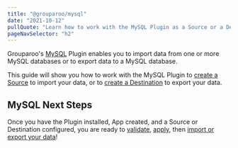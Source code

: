 ```yaml
---
title: "@grouparoo/mysql"
date: "2021-10-12"
pullQuote: "Learn how to work with the MySQL Plugin as a Source or a Destination."
pageNavSelector: "h2"
---
```


<PluginDocsLinks plugin="MySQL" />

Grouparoo's [MySQL](https://www.mysql.com/) Plugin enables you to import data from one or more MySQL databases or to export data to a MySQL database.

This guide will show you how to work with the MySQL Plugin to [create a Source](#create-mysql-source) to import your data, or to [create a Destination](#create-mysql-destination) to export your data.

<PluginDocsInstallation plugin="MySQL" />

<PluginDocsCreateApp plugin="MySQL" />

<ValidateAndApplyConfig headingLevel="h3" />

<PluginDocsColumnarSource plugin="MySQL" />

<PluginDocsColumnarDestination plugin="MySQL" />

## MySQL Next Steps

Once you have the Plugin installed, App created, and a Source or Destination configured, you are ready to [validate](/docs/cli/config#validate), [apply](/docs/cli/config#apply), then [import or export your data](/docs/cli/run#run)!

